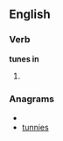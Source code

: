 ==English==

===Verb===
'''tunes in'''

# {{third-person singular of|[[tune in]]}}

===Anagrams===
* {{alphagram|einnstu}}
* [[tunnies#English|tunnies]]
